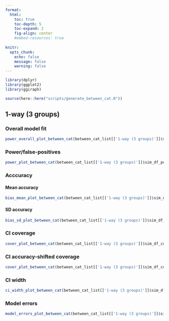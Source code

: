 ```yaml
---
format: 
  html:
    toc: true
    toc-depth: 5
    toc-expand: 2
    fig-align: center
    #embed-resources: true
    
knitr: 
  opts_chunk: 
    echo: false
    message: false
    warning: false
---
```


```r
library(dplyr)
library(ggplot2)
library(ggiraph)
```

```r
source(here::here("scripts/generate_between_cat.R"))
```



## 1-way (3 groups)

### Overall model fit

```r
power_overall_plot_between_cat(between_cat_list[['1-way (3 groups)']]$sim_df_overall_sum)
```



### Power/false-positives

```r
power_plot_between_cat(between_cat_list[['1-way (3 groups)']]$sim_df_power_sum)
```



### Acccuracy 

#### Mean accuracy 

```r
bias_mean_plot_between_cat(between_cat_list[['1-way (3 groups)']]$sim_df_bias_sum)
```



#### SD accuracy 

```r
bias_sd_plot_between_cat(between_cat_list[['1-way (3 groups)']]$sim_df_bias_sum)
```



### CI coverage

```r
cover_plot_between_cat(between_cat_list[['1-way (3 groups)']]$sim_df_cover_sum)
```



### CI accuracy-shifted coverage

```r
cover_plot_between_cat(between_cat_list[['1-way (3 groups)']]$sim_df_cover_shift_sum)
```



### CI width

```r
ci_width_plot_between_cat(between_cat_list[['1-way (3 groups)']]$sim_df_ci_width_sum)
```



### Model errors

```r
model_errors_plot_between_cat(between_cat_list[['1-way (3 groups)']]$sim_df_model_errors_sum)
```




